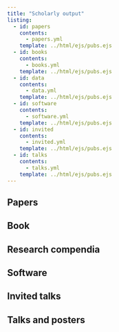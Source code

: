 ```yaml
---
title: "Scholarly output"
listing:
  - id: papers
    contents:
      - papers.yml
    template: ../html/ejs/pubs.ejs
  - id: books
    contents:
      - books.yml
    template: ../html/ejs/pubs.ejs
  - id: data
    contents:
      - data.yml
    template: ../html/ejs/pubs.ejs
  - id: software
    contents:
      - software.yml
    template: ../html/ejs/pubs.ejs
  - id: invited
    contents:
      - invited.yml
    template: ../html/ejs/pubs.ejs
  - id: talks
    contents:
      - talks.yml
    template: ../html/ejs/pubs.ejs
---
```


## Papers

::: {#papers}
:::

## Book

::: {#books}
:::

## Research compendia

::: {#data}
:::

## Software

::: {#software}
:::

## Invited talks

::: {#invited}
:::

## Talks and posters

::: {#talks}
:::

